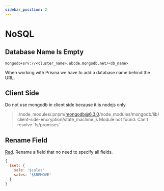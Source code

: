 ```yaml
---
sidebar_position: 2
---
```


# NoSQL

## Database Name Is Empty

`mongodb+srv://<cluster_name>.abcde.mongodb.net/<db_name>`

When working with Prisma we have to add a database name behind the URL.

## Client Side

Do not use mongodb in client side because it is nodejs only.

>./node_modules/.pnpm/mongodb@6.3.0/node_modules/mongodb/lib/client-side-encryption/state_machine.js Module not found: Can't resolve 'fs/promises'

## Rename Field

[Red](https://stackoverflow.com/questions/75278317/mongodb-rename-fields-in-aggregation-pipeline). Rename a field that no need to specify all fields.

```jsx
{
  $set: {
    sale: '$sales'
    sales: '$$REMOVE'
  }
}
```
